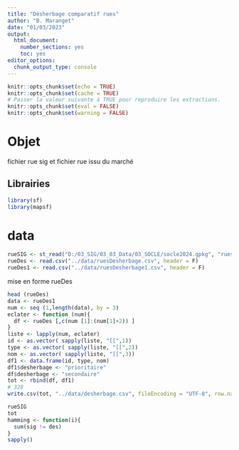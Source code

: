 ```yaml
---
title: "Désherbage comparatif rues"
author: "B. Maranget"
date: "01/03/2023"
output: 
  html_document: 
    number_sections: yes
    toc: yes
editor_options: 
  chunk_output_type: console
---
```



```r
knitr::opts_chunk$set(echo = TRUE)
knitr::opts_chunk$set(cache = TRUE)
# Passer la valeur suivante à TRUE pour reproduire les extractions.
knitr::opts_chunk$set(eval = FALSE)
knitr::opts_chunk$set(warning = FALSE)
```


# Objet

fichier rue sig et fichier rue issu du marché



## Librairies

```r
library(sf)
library(mapsf)
```

# data


```r
rueSIG <- st_read("D:/03_SIG/03_03_Data/03_SOCLE/socle2024.gpkg", "rues")
rueDes <- read.csv("../data/ruesDesherbage.csv", header = F)
rueDes1 <- read.csv("../data/ruesDesherbage1.csv", header = F)
```

mise en forme rueDes


```r
head (rueDes)
data <- rueDes1
num <- seq (1,length(data), by = 3)
eclater <- function (num){
  df <- rueDes [,c(num [1]:(num[1]+2)) ]
}
liste <- lapply(num, eclater)
id <- as.vector( sapply(liste, "[[",1))
type <- as.vector( sapply(liste, "[[",2))
nom <- as.vector( sapply(liste, "[[",3))
df1 <- data.frame(id, type, nom)
df1$desherbage <- "prioritaire"
df$desherbage <- "secondaire"
tot <- rbind(df, df1)
# 328
write.csv(tot, "../data/desherbage.csv", fileEncoding = "UTF-8", row.names = F)
```


```r
rueSIG
tot
hamming <- function(i){
  sum(sig != des)
}
sapply()
```

